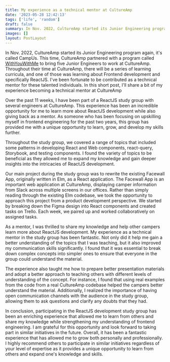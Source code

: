 ```yaml
---
title: My experience as a technical mentor at CultureAmp
date: '2023-05-28 12:42:13'
tags: ['life', 'random']
draft: false
summary: In Nov. 2022, CultureAmp started its Junior Engineering program again, it's called CampUs. This time, CultureAmp partnered with a program called [WithYouWithMe](https://withyouwithme.com/) to bring five Junior Engineers to work at CultureAmp. Throughout their time at CultureAmp, there will be a series of learning curricula, and one of those was learning about Frontend development and specifically ReactJS. I've been fortunate to be contributed as a technical mentor for these talented individuals. In this short post, I'll share a bit of my experience becoming a technical mentor at CultureAmp
images: []
layout: PostLayout
---
```


In Nov. 2022, CultureAmp started its Junior Engineering program again, it's called CampUs. This time,
CultureAmp partnered with a program called [WithYouWithMe](https://withyouwithme.com/) to bring five Junior Engineers to
work at CultureAmp. Throughout their time at CultureAmp, there will be a series of learning curricula, and one of those
was learning about Frontend development and specifically ReactJS. I've been fortunate to be contributed as a technical mentor for these talented individuals. In this short post, I'll share a bit of my experience becoming a technical mentor at CultureAmp

Over the past 11 weeks, I have been part of a ReactJS study group with several engineers at CultureAmp. This experience has been an incredible opportunity for me to learn more about ReactJS development while also giving back as a mentor. As someone who has been focusing on upskilling myself in frontend engineering for the past two years, this group has provided me with a unique opportunity to learn, grow, and develop my skills further. 

Throughout the study group, we covered a range of topics that included some patterns in developing React and Web components, react-query, Storybook, and testing components. I found the variety of topics to be beneficial as they allowed me to expand my knowledge and gain deeper insights into the intricacies of ReactJS development.

Our main project during the study group was to rewrite the existing Facewall App, originally written in Elm, as a React application. The Facewall App is an important web application at CultureAmp, displaying camper information from Slack across multiple screens in our offices. Rather than simply reading through the existing Elm codebase, we took the opportunity to approach this project from a product development perspective. We started by breaking down the Figma design into React components and created tasks on Trello. Each week, we paired up and worked collaboratively on assigned tasks.

As a mentor, I was thrilled to share my knowledge and help other campers learn more about ReactJS development. My experience as a technical mentor in the study group has been fantastic. Not only did it help me gain a better understanding of the topics that I was teaching, but it also improved my communication skills significantly. I found that it was essential to break down complex concepts into simpler ones to ensure that everyone in the group could understand the material. 

The experience also taught me how to prepare better presentation materials and adopt a better approach to teaching others with different levels of understanding of the concept. For instance, I found that using real examples from the code from a real CultureAmp codebase helped the campers better understand the material. Additionally, I realized the importance of having open communication channels with the audience in the study group, allowing them to ask questions and clarify any doubts that they had.

In conclusion, participating in the ReactJS development study group has been an enriching experience that allowed me to learn from others and share my knowledge while strengthening my understanding of frontend engineering. I am grateful for this opportunity and look forward to taking part in similar initiatives in the future. Overall, it has been a fantastic experience that has allowed me to grow both personally and professionally. I highly recommend others to participate in similar initiatives regardless of your level of expertise as it provides a unique opportunity to learn from others and expand one's knowledge and skills.

